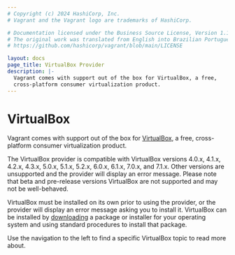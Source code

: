 ```yaml
---
# Copyright (c) 2024 HashiCorp, Inc.
# Vagrant and the Vagrant logo are trademarks of HashiCorp.

# Documentation licensed under the Business Source License, Version 1.1.
# The original work was translated from English into Brazilian Portuguese.
# https://github.com/hashicorp/vagrant/blob/main/LICENSE

layout: docs
page_title: VirtualBox Provider
description: |-
  Vagrant comes with support out of the box for VirtualBox, a free,
  cross-platform consumer virtualization product.
---
```


# VirtualBox

Vagrant comes with support out of the box for [VirtualBox](https://www.virtualbox.org),
a free, cross-platform consumer virtualization product.

The VirtualBox provider is compatible with VirtualBox versions 4.0.x, 4.1.x,
4.2.x, 4.3.x, 5.0.x, 5.1.x, 5.2.x, 6.0.x, 6.1.x, 7.0.x, and 7.1.x. Other versions
are unsupported and the provider will display an error message. Please note that
beta and pre-release versions VirtualBox are not supported and may not be well-behaved.

VirtualBox must be installed on its own prior to using the provider, or
the provider will display an error message asking you to install it.
VirtualBox can be installed by [downloading](https://www.virtualbox.org/wiki/Downloads)
a package or installer for your operating system and using standard procedures
to install that package.

Use the navigation to the left to find a specific VirtualBox topic to read more about.
